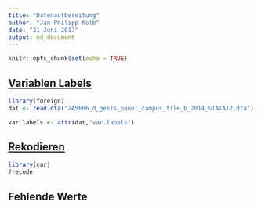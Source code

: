 ```yaml
---
title: "Datenaufbereitung"
author: "Jan-Philipp Kolb"
date: "21 Juni 2017"
output: md_document
---
```


```r
knitr::opts_chunk$set(echo = TRUE)
```


## [Variablen Labels](https://stackoverflow.com/questions/2151147/using-stata-variable-labels-in-r)

```r
library(foreign)
dat <- read.dta("ZA5666_d_gesis_panel_campus_file_b_2014_STATA12.dta")
```

```r
var.labels <- attr(dat,"var.labels")
```



## [Rekodieren](https://www.r-bloggers.com/recoding-variables-in-r-pedagogic-considerations/)

```r
library(car)
?recode
```

## Fehlende Werte
